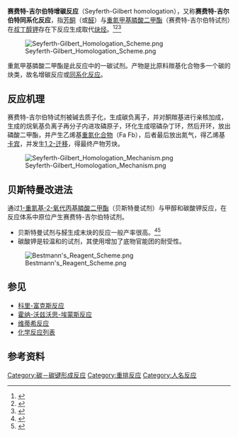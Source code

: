 '''赛费特-吉尔伯特增碳反应'''（Seyferth-Gilbert homologation），又称'''赛费特-吉尔伯特同系化反应'''，指[[芳香化合物|芳]][[酮|酮]]（或[[醛|醛]]）与[[重氮甲基膦酸二甲酯|重氮甲基膦酸二甲酯]]（赛费特-吉尔伯特试剂）在[[叔丁醇钾|叔丁醇钾]]存在下反应生成取代[[炔烃|炔烃]]。<ref name="seyferth1971">{{cite journal en| author = D. Seyferth, R. S. Marmor and P. Hilbert | title = Reactions of dimethylphosphono-substituted diazoalkanes. (MeO)2P(O)CR transfer to olefins and 1,3-dipolar additions of (MeO)2P(O)C(N2)R | year = 1971 | journal = [[J._Org._Chem.|J. Org. Chem.]] | volume = 36 | issue = 10 | pages = 1379–1386 | doi = 10.1021/jo00809a014}}</ref><ref name="gilbert1982">{{cite journal en| author = J. C. Gilbert and U. Weerasooriya | title = Diazoethenes: their attempted synthesis from aldehydes and aromatic ketones by way of the Horner-Emmons modification of the Wittig reaction. A facile synthesis of alkynes | year = 1982 | journal = [[J._Org._Chem.|J. Org. Chem.]] | volume = 47 | issue = 10 | pages = 1837–1845 | doi = 10.1021/jo00349a007}}</ref><ref name="brown1996">{{cite journal en| author = D. G. Brown, E. J. Velthuisen, J. R. Commerford, R. G. Brisbois and T. H. Hoye | title = A Convenient Synthesis of Dimethyl (Diazomethyl)phosphonate (Seyferth/Gilbert Reagent) | year = 1996 | journal = [[J._Org._Chem.|J. Org. Chem.]] | volume = 61 | issue = 7 | pages = 2540–2541 | doi = 10.1021/jo951944n}}</ref> 

[[File:Seyferth-Gilbert_Homologation_Scheme.png|center]]

重氮甲基膦酸二甲酯是此反应中的一碳试剂。产物是比原料羰基化合物多一个碳的炔类，故名增碳反应或[[同系化反应|同系化反应]]。

== 反应机理 ==
赛费特-吉尔伯特试剂被碱去质子化，生成碳负离子，并对酮羰基进行亲核加成，生成的烷氧基负离子再分子内进攻磷原子，环化生成噁磷杂丁环，然后开环，放出磷酸二甲酯，并产生乙烯基[[重氮化合物|重氮化合物]]（Fa Fb），后者最后放出氮气，得乙烯基[[卡宾|卡宾]]，并发生[[1,2-迁移|1,2-迁移]]，得最终产物芳炔。

[[File:Seyferth-Gilbert_Homologation_Mechanism.png|center]]

== 贝斯特曼改进法 ==
{{main|贝斯特曼-大平试剂}}
通过[[1-重氮基-2-氧代丙基膦酸二甲酯|1-重氮基-2-氧代丙基膦酸二甲酯]]（贝斯特曼试剂）与甲醇和碳酸钾反应，在反应体系中原位产生赛费特-吉尔伯特试剂。

* 贝斯特曼试剂与醛生成末炔的反应一般产率很高。<ref name="muller1996">{{cite journal en| author = S. Müller, B. Liepold, G. Roth and H. J. Bestmann* | title = An Improved One-pot Procedure for the Synthesis of Alkynes from Aldehydes | year = 1996 | journal = [[Synlett|Synlett]] | volume = 1996| issue = 06 | pages = 521–522 | doi = 10.1055/s-1996-5474}}</ref><ref name="roth2004">{{cite journal en| author = G. Roth, B. Liepold, S. Müller and H. J. Bestmann | title = Further Improvements of the Synthesis of Alkynes from Aldehydes | year = 2004 | journal = [[Synthesis_(journal)|Synthesis]] | volume = 2004| issue = 1 | pages = 59–62 | doi = 10.1055/s-2003-44346}}</ref>
* 碳酸钾是较温和的试剂，其使用增加了底物官能团的耐受性。

[[File:Bestmann's_Reagent_Scheme.png|center]]

== 参见 ==
* [[科里-富克斯反应|科里-富克斯反应]]
* [[霍纳-沃兹沃思-埃蒙斯反应|霍纳-沃兹沃思-埃蒙斯反应]]
* [[维蒂希反应|维蒂希反应]]
* [[化学反应列表|化学反应列表]]

== 参考资料 ==
{{reflist}}


{{炔烴}}

[[Category:碳－碳键形成反应|Category:碳－碳键形成反应]]
[[Category:重排反应|Category:重排反应]]
[[Category:人名反应|Category:人名反应]]